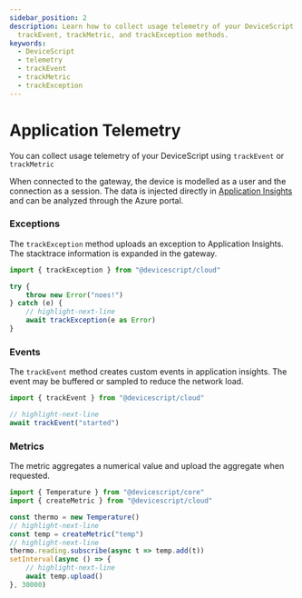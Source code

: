 ```yaml
---
sidebar_position: 2
description: Learn how to collect usage telemetry of your DeviceScript using
  trackEvent, trackMetric, and trackException methods.
keywords:
  - DeviceScript
  - telemetry
  - trackEvent
  - trackMetric
  - trackException
---
```

# Application Telemetry

You can collect usage telemetry of your DeviceScript using `trackEvent` or `trackMetric`

When connected to the gateway, the device is modelled as a user and the connection as a session.
The data is injected directly
in [Application Insights](https://learn.microsoft.com/en-us/azure/azure-monitor/app/app-insights-overview)
and can be analyzed through the Azure portal.

### Exceptions

The `trackException` method uploads an exception to Application Insights. The stacktrace information is expanded in the gateway.

```ts
import { trackException } from "@devicescript/cloud"

try {
    throw new Error("noes!")
} catch (e) {
    // highlight-next-line
    await trackException(e as Error)
}
```

### Events

The `trackEvent` method creates custom events in application insights. The event may be buffered or sampled
to reduce the network load.

```ts
import { trackEvent } from "@devicescript/cloud"

// highlight-next-line
await trackEvent("started")
```

### Metrics

The metric aggregates a numerical value and upload the aggregate when requested.

```ts
import { Temperature } from "@devicescript/core"
import { createMetric } from "@devicescript/cloud"

const thermo = new Temperature()
// highlight-next-line
const temp = createMetric("temp")
// highlight-next-line
thermo.reading.subscribe(async t => temp.add(t))
setInterval(async () => {
    // highlight-next-line
    await temp.upload()
}, 30000)
```